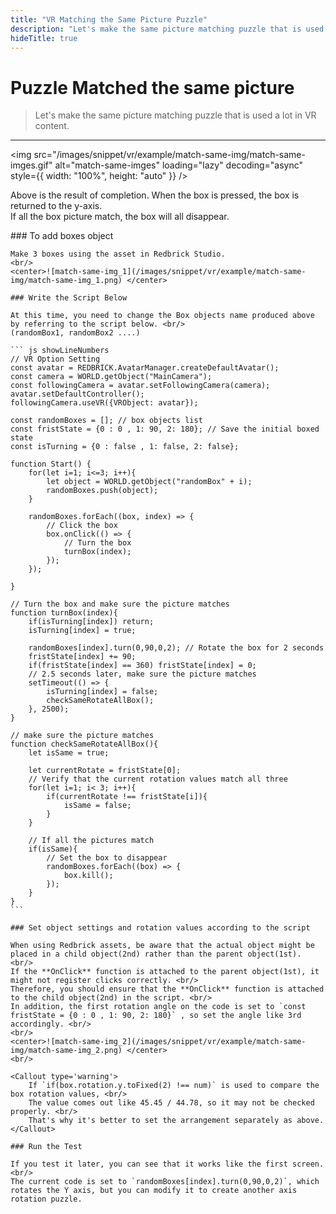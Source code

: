 ```yaml
---
title: "VR Matching the Same Picture Puzzle"
description: "Let's make the same picture matching puzzle that is used a lot in VR content."
hideTitle: true
---
```



# Puzzle Matched the same picture

> Let's make the same picture matching puzzle that is used a lot in VR content.

---

<img
  src="/images/snippet/vr/example/match-same-img/match-same-imges.gif"
  alt="match-same-imges"
  loading="lazy"
  decoding="async"
  style={{ width: "100%", height: "auto" }}
/>
<br />

Above is the result of completion. When the box is pressed, the box is returned to the y-axis. <br/>
If all the box picture match, the box will all disappear.

<Steps>
    ### To add boxes object

    Make 3 boxes using the asset in Redbrick Studio.
    <br/>
    <center>![match-same-img_1](/images/snippet/vr/example/match-same-img/match-same-img_1.png) </center>

    ### Write the Script Below

    At this time, you need to change the Box objects name produced above by referring to the script below. <br/>
    (randomBox1, randomBox2 ....)

    ``` js showLineNumbers
    // VR Option Setting
    const avatar = REDBRICK.AvatarManager.createDefaultAvatar();
    const camera = WORLD.getObject("MainCamera");
    const followingCamera = avatar.setFollowingCamera(camera);
    avatar.setDefaultController();
    followingCamera.useVR({VRObject: avatar});

    const randomBoxes = []; // box objects list
    const fristState = {0 : 0 , 1: 90, 2: 180}; // Save the initial boxed state
    const isTurning = {0 : false , 1: false, 2: false};

    function Start() {
        for(let i=1; i<=3; i++){
            let object = WORLD.getObject("randomBox" + i);
            randomBoxes.push(object);
        }

        randomBoxes.forEach((box, index) => {
            // Click the box
            box.onClick(() => {
                // Turn the box
                turnBox(index);
            });
        });

    }

    // Turn the box and make sure the picture matches
    function turnBox(index){
        if(isTurning[index]) return;
        isTurning[index] = true;

        randomBoxes[index].turn(0,90,0,2); // Rotate the box for 2 seconds
        fristState[index] += 90;
        if(fristState[index] == 360) fristState[index] = 0;
        // 2.5 seconds later, make sure the picture matches
        setTimeout(() => {
            isTurning[index] = false;
            checkSameRotateAllBox();
        }, 2500);
    }

    // make sure the picture matches
    function checkSameRotateAllBox(){
        let isSame = true;

        let currentRotate = fristState[0];
        // Verify that the current rotation values match all three
        for(let i=1; i< 3; i++){
            if(currentRotate !== fristState[i]){
                isSame = false;
            }
        }

        // If all the pictures match
        if(isSame){
            // Set the box to disappear
            randomBoxes.forEach((box) => {
                box.kill();
            });
        }
    }
    ```

    ### Set object settings and rotation values according to the script

    When using Redbrick assets, be aware that the actual object might be placed in a child object(2nd) rather than the parent object(1st). <br/>
    If the **OnClick** function is attached to the parent object(1st), it might not register clicks correctly. <br/>
    Therefore, you should ensure that the **OnClick** function is attached to the child object(2nd) in the script. <br/>
    In addition, the first rotation angle on the code is set to `const fristState = {0 : 0 , 1: 90, 2: 180}` , so set the angle like 3rd accordingly. <br/>
    <br/>
    <center>![match-same-img_2](/images/snippet/vr/example/match-same-img/match-same-img_2.png) </center>
    <br/>

    <Callout type='warning'>
        If `if(box.rotation.y.toFixed(2) !== num)` is used to compare the box rotation values, <br/>
        The value comes out like 45.45 / 44.78, so it may not be checked properly. <br/>
        That's why it's better to set the arrangement separately as above.
    </Callout>

    ### Run the Test

    If you test it later, you can see that it works like the first screen. <br/>
    The current code is set to `randomBoxes[index].turn(0,90,0,2)`, which rotates the Y axis, but you can modify it to create another axis rotation puzzle.

</Steps>
